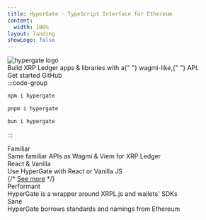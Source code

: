 ```yaml
---
title: HyperGate · TypeScript Interface for Ethereum
content:
  width: 100%
layout: landing
showLogo: false
---
```



<div className="max-w-[1120px] mx-auto vp-doc relative px-[24px] mb-[96px] mt-[32px] md:px-0 md:mb-[64px]">
	<div className="pt-[48px] max-sm:pt-0">
		<div className="max-sm:px-0 flex justify-between z-0 max-md:justify-center">
			<div className="space-y-8 max-w-[400px] flex flex-col items-start max-md:items-center">
				<img
					className="h-[72px] dark:invert-[1] max-sm:h-[60px]"
					src="/logo-light-hug.svg"
					alt="hypergate logo"
				/>
				<div className="font-regular text-[21px] max-sm:text-[18px] text-[#919193] max-md:text-center">
					Build XRP Ledger apps & libraries with a{" "}
					<span className="text-black dark:text-white">wagmi-like</span>,{" "}
					API.
				</div>
				<div className="flex justify-center space-x-2">
					<HomePage.Button href="/docs/getting-started" variant="accent">Get started</HomePage.Button>
					<HomePage.Button href="https://github.com/pr1mer-tech/hypergate">
						GitHub
					</HomePage.Button>
				</div>
			</div>
			<div className="flex flex-col justify-between w-[440px] space-y-10 max-lg:w-[300px] max-md:hidden">
				<div id="home-install" className="h-full">
:::code-group

```bash [npm]
npm i hypergate
```

```bash [pnpm]
pnpm i hypergate
```

```bash [bun]
bun i hypergate
```

:::

</div>
</div>
</div>
<div className="flex justify-between flex-wrap mt-16 max-sm:hidden">
<div className="pr-2 w-1/4 max-lg:pb-3 max-sm:px-0 max-lg:w-1/2 max-sm:w-full z-0">
<div className="relative w-full h-[168px] max-lg:h-[142px] overflow-hidden">
<div className="border-black dark:border-white border border-solid border-opacity-10 dark:border-opacity-10 rounded-lg h-full px-5 py-6 absolute z-10 flex flex-col justify-between w-full">
<div className="text-xl font-medium text-black dark:text-white">
Familiar
</div>
<div className="text-[17px] text-[#919193]">
Same familiar APIs as Wagmi & Viem for XRP Ledger
</div>
</div>
<div className="absolute left-0 right-0 top-0 bottom-0 dark:bg-[#313136] opacity-20 z-0" />
<div className="absolute left-0 right-0 top-0 bottom-0 backdrop-filter backdrop-blur-[2px] z-0" />
</div>
</div>
<div className="pl-2 pr-2 max-sm:px-0 max-lg:pb-3 max-lg:pr-0 w-1/4 max-lg:w-1/2 max-sm:w-full z-0">
<div className="relative w-full h-[168px] max-lg:h-[142px]">
<div className="border-black dark:border-white border border-solid border-opacity-10 dark:border-opacity-10 rounded-lg h-full px-5 py-6 absolute z-10 flex flex-col justify-between w-full">
<div className="text-xl font-medium text-black dark:text-white">
React & Vanilla
</div>
<div>
<div className="text-[17px] text-[#919193]">
Use HyperGate with React or Vanilla JS
</div>
{/* <a href="/docs/introduction#bundle-size" className="text-[17px]">See more</a> */}
</div>
</div>
<div className="absolute left-0 right-0 top-0 bottom-0 dark:bg-[#313136] opacity-20 z-0" />
<div className="absolute left-0 right-0 top-0 bottom-0 backdrop-filter backdrop-blur-[2px] z-0" />
</div>
</div>
<div className="pl-2 pr-2 max-lg:pb-3 max-sm:px-0 max-lg:pl-0 w-1/4 max-lg:w-1/2 max-sm:w-full z-0">
<div className="relative w-full h-[168px] max-lg:h-[142px]">
<div className="border-black dark:border-white border border-solid border-opacity-10 dark:border-opacity-10 rounded-lg h-full px-5 py-6 absolute z-10 flex flex-col justify-between w-full">
<div className="text-xl font-medium text-black dark:text-white">
Performant
</div>
<div className="text-[17px] text-[#919193]">
HyperGate is a wrapper around XRPL.js and wallets' SDKs
</div>
</div>
<div className="absolute left-0 right-0 top-0 bottom-0 dark:bg-[#313136] opacity-20 z-0" />
<div className="absolute left-0 right-0 top-0 bottom-0 backdrop-filter backdrop-blur-[2px] z-0" />
</div>
</div>
<div className="pl-2 w-1/4 max-sm:px-0 max-lg:w-1/2 max-sm:w-full z-0">
<div className="relative w-full h-[168px] max-lg:h-[142px]">
<div className="border-black dark:border-white border border-solid border-opacity-10 dark:border-opacity-10 rounded-lg h-full px-5 py-6 absolute z-10 flex flex-col justify-between w-full">
<div className="text-xl font-medium text-black dark:text-white">
Sane
</div>
<div className="text-[17px] text-[#919193]">
HyperGate borrows standards and namings from Ethereum
</div>
</div>
<div className="absolute left-0 right-0 top-0 bottom-0 dark:bg-[#313136] opacity-20 z-0" />
<div className="absolute left-0 right-0 top-0 bottom-0 backdrop-filter backdrop-blur-[2px] z-0" />
</div>
</div>
</div>
</div>

</div>

